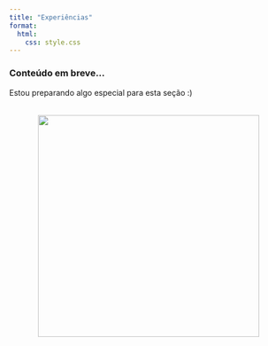 ```yaml
---
title: "Experiências"
format:
  html:
    css: style.css
---
```

### Conteúdo em breve...

Estou preparando algo especial para esta seção :)

![](aguarde.png){width="400px" style="display: block; margin: 2rem auto;"}